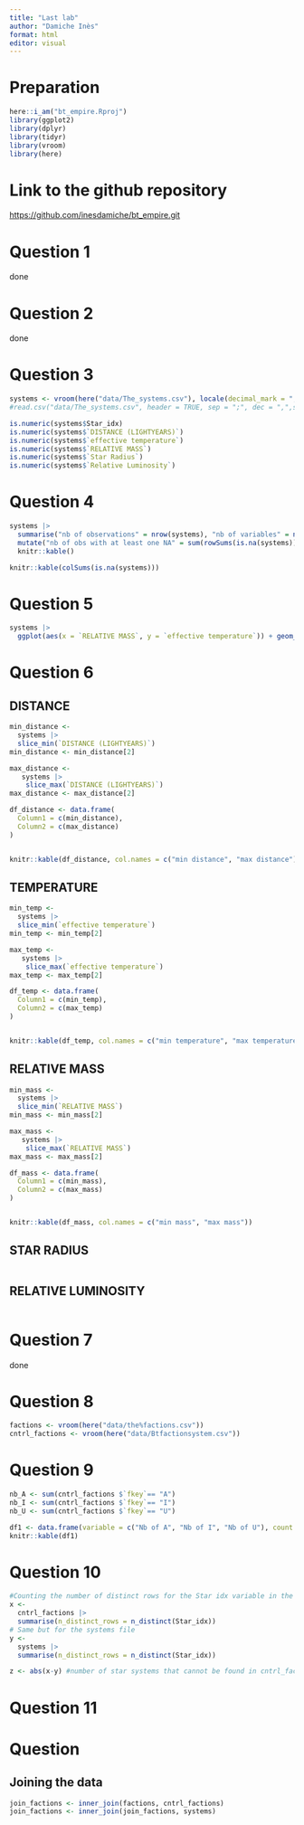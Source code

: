 ```yaml
---
title: "Last lab"
author: "Damiche Inès"
format: html
editor: visual
---
```


# Preparation

```r
here::i_am("bt_empire.Rproj")
library(ggplot2)
library(dplyr)
library(tidyr)
library(vroom)
library(here)
```

# Link to the github repository

<https://github.com/inesdamiche/bt_empire.git>

# Question 1
done 

# Question 2
done 

# Question 3

```r
systems <- vroom(here("data/The_systems.csv"), locale(decimal_mark = ","))
#read.csv("data/The_systems.csv", header = TRUE, sep = ";", dec = ",",stringsAsFactors = FALSE)

is.numeric(systems$Star_idx)
is.numeric(systems$`DISTANCE (LIGHTYEARS)`)
is.numeric(systems$`effective temperature`)
is.numeric(systems$`RELATIVE MASS`)
is.numeric(systems$`Star Radius`)
is.numeric(systems$`Relative Luminosity`)
```

# Question 4

```r
systems |> 
  summarise("nb of observations" = nrow(systems), "nb of variables" = ncol(systems))|>
  mutate("nb of obs with at least one NA" = sum(rowSums(is.na(systems)) > 0))|>
  knitr::kable()

knitr::kable(colSums(is.na(systems)))

```

# Question 5

```r
systems |>
  ggplot(aes(x = `RELATIVE MASS`, y = `effective temperature`)) + geom_point(alpha = 0.1)
```

# Question 6

## DISTANCE

```r
min_distance <-
  systems |>
  slice_min(`DISTANCE (LIGHTYEARS)`) 
min_distance <- min_distance[2]

max_distance <-
   systems |>
    slice_max(`DISTANCE (LIGHTYEARS)`)
max_distance <- max_distance[2]

df_distance <- data.frame(
  Column1 = c(min_distance),
  Column2 = c(max_distance)
)


knitr::kable(df_distance, col.names = c("min distance", "max distance")) 

```

## TEMPERATURE 

```r
min_temp <-
  systems |>
  slice_min(`effective temperature`) 
min_temp <- min_temp[2]

max_temp <-
   systems |>
    slice_max(`effective temperature`)
max_temp <- max_temp[2]

df_temp <- data.frame(
  Column1 = c(min_temp),
  Column2 = c(max_temp)
)


knitr::kable(df_temp, col.names = c("min temperature", "max temperature")) 
```

## RELATIVE MASS

```r
min_mass <-
  systems |>
  slice_min(`RELATIVE MASS`) 
min_mass <- min_mass[2]

max_mass <-
   systems |>
    slice_max(`RELATIVE MASS`)
max_mass <- max_mass[2]

df_mass <- data.frame(
  Column1 = c(min_mass),
  Column2 = c(max_mass)
)


knitr::kable(df_mass, col.names = c("min mass", "max mass")) 
```

## STAR RADIUS 

```r

```

## RELATIVE LUMINOSITY 
```r

```

# Question 7 
done

# Question 8 
```r
factions <- vroom(here("data/the%factions.csv"))
cntrl_factions <- vroom(here("data/Btfactionsystem.csv"))
```

# Question 9

```r
nb_A <- sum(cntrl_factions $`fkey`== "A")
nb_I <- sum(cntrl_factions $`fkey`== "I")
nb_U <- sum(cntrl_factions $`fkey`== "U")

df1 <- data.frame(variable = c("Nb of A", "Nb of I", "Nb of U"), count = c(nb_A, nb_I, nb_U))
knitr::kable(df1)
```

# Question 10 

```r
#Counting the number of distinct rows for the Star idx variable in the Btfactionsystem file
x <- 
  cntrl_factions |> 
  summarise(n_distinct_rows = n_distinct(Star_idx))
# Same but for the systems file
y <- 
  systems |> 
  summarise(n_distinct_rows = n_distinct(Star_idx))

z <- abs(x-y) #number of star systems that cannot be found in cntrl_factions file 
```

# Question 11



# Question 
## Joining the data 
```r
join_factions <- inner_join(factions, cntrl_factions)
join_factions <- inner_join(join_factions, systems)
```

 



